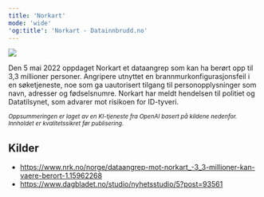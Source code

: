```yaml
---
title: 'Norkart'
mode: 'wide'
'og:title': 'Norkart - Datainnbrudd.no'
---
```


<Frame>
<img src="/images/norkart.png" noZoom/>
</Frame>

Den 5 mai 2022 oppdaget Norkart et dataangrep som kan ha berørt opp til 3,3 millioner personer. Angripere utnyttet en brannmurkonfigurasjonsfeil i en søketjeneste, noe som ga uautorisert tilgang til personopplysninger som navn, adresser og fødselsnumre. Norkart har meldt hendelsen til politiet og Datatilsynet, som advarer mot risikoen for ID-tyveri.

<sup><i>Oppsummeringen er laget av en KI-tjeneste fra OpenAI basert på kildene nedenfor. Innholdet er kvalitetssikret før publisering.</i></sup>

## Kilder
- https://www.nrk.no/norge/dataangrep-mot-norkart_-3_3-millioner-kan-vaere-berort-1.15962268
- https://www.dagbladet.no/studio/nyhetsstudio/5?post=93561
